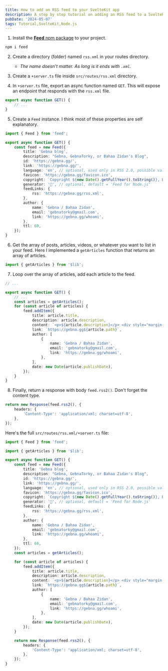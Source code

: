 ```yaml
---
title: How to add an RSS feed to your SvelteKit app
description: A step by step tutorial on adding an RSS feed to a SvelteKit project
pubDate: '2024-05-07'
tags: Tutorial,SvelteKit,Node.js
---
```


1. Install the [**Feed** npm package](https://www.npmjs.com/package/feed) to your project.

```bash
npm i feed
```

2. Create a directory (folder) named `rss.xml` in your routes directory.
   - _The name doesn't matter. As long is it ends with `.xml`._

3. Create a `+server.ts` file inside `src/routes/rss.xml` directory.
4. In `+server.ts` file, export an async function named `GET`. This will expose an endpoint that responds with the `rss.xml` file.

```ts
export async function GET() {
	// ...
}
```

5. Create a `Feed` instance. I think most of these properties are self explanatory.

```ts
import { Feed } from 'feed';

export async function GET() {
	const feed = new Feed({
		title: 'Gebna blog',
		description: "Gebna, GebnaTorky, or Bahaa Zidan's Blog",
		id: 'https://gebna.gg/',
		link: 'https://gebna.gg/',
		language: 'en', // optional, used only in RSS 2.0, possible values: http://www.w3.org/TR/REC-html40/struct/dirlang.html#langcodes
		favicon: 'https://gebna.gg/favicon.ico',
		copyright: `Copyright ${new Date().getFullYear().toString()}, Bahaa Zidan / Gebna`,
		generator: '🍉', // optional, default = 'Feed for Node.js'
		feedLinks: {
			rss: 'https://gebna.gg/rss.xml',
		},
		author: {
			name: 'Gebna / Bahaa Zidan',
			email: 'gebnatorky@gmail.com',
			link: 'https://gebna.gg/whoami',
		},
		ttl: 60,
	});
}
```

6. Get the array of posts, articles, videos, or whatever you want to list in your feed. Here I implemented a `getArticles` function that returns an array of articles.

```ts
import { getArticles } from '$lib';
```

7. Loop over the array of articles, add each article to the feed.

```ts
// ...

export async function GET() {
	// ...
	const articles = getArticles();
	for (const article of articles) {
		feed.addItem({
			title: article.title,
			description: article.description,
			content: `<p>${article.description}</p> <div style="margin-top: 50px; font-style: italic;"> <strong><a href="https://gebna.gg${article.path}">Keep reading</a>.</strong> </div> <br /> <br />`,
			link: `https://gebna.gg${article.path}`,
			author: [
				{
					name: 'Gebna / Bahaa Zidan',
					email: 'gebnatorky@gmail.com',
					link: 'https://gebna.gg/whoami',
				},
			],
			date: new Date(article.publishDate),
		});
	}
}
```

8. Finally, return a response with body `feed.rss2()`. Don't forget the content type.

```ts
return new Response(feed.rss2(), {
	headers: {
		'Content-Type': 'application/xml; charset=utf-8',
	},
});
```

Here's the full `src/routes/rss.xml/+server.ts` file:

```ts
import { Feed } from 'feed';

import { getArticles } from '$lib';

export async function GET() {
	const feed = new Feed({
		title: 'Gebna blog',
		description: "Gebna, GebnaTorky, or Bahaa Zidan's Blog",
		id: 'https://gebna.gg/',
		link: 'https://gebna.gg/',
		language: 'en', // optional, used only in RSS 2.0, possible values: http://www.w3.org/TR/REC-html40/struct/dirlang.html#langcodes
		favicon: 'https://gebna.gg/favicon.ico',
		copyright: `Copyright ${new Date().getFullYear().toString()}, Bahaa Zidan / Gebna`,
		generator: '🍉', // optional, default = 'Feed for Node.js'
		feedLinks: {
			rss: 'https://gebna.gg/rss.xml',
		},
		author: {
			name: 'Gebna / Bahaa Zidan',
			email: 'gebnatorky@gmail.com',
			link: 'https://gebna.gg/whoami',
		},
		ttl: 60,
	});
	const articles = getArticles();

	for (const article of articles) {
		feed.addItem({
			title: article.title,
			description: article.description,
			content: `<p>${article.description}</p> <div style="margin-top: 50px; font-style: italic;"> <strong><a href="https://gebna.gg${article.path}">Keep reading</a>.</strong> </div> <br /> <br />`,
			link: `https://gebna.gg${article.path}`,
			author: [
				{
					name: 'Gebna / Bahaa Zidan',
					email: 'gebnatorky@gmail.com',
					link: 'https://gebna.gg/whoami',
				},
			],
			date: new Date(article.publishDate),
		});
	}

	return new Response(feed.rss2(), {
		headers: {
			'Content-Type': 'application/xml; charset=utf-8',
		},
	});
}
```
